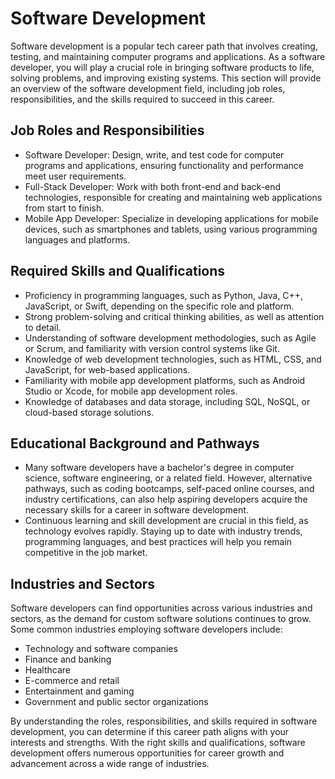 # Software Development

Software development is a popular tech career path that involves creating, testing, and maintaining computer programs and
applications. As a software developer, you will play a crucial role in bringing software products to life, solving problems,
and improving existing systems. This section will provide an overview of the software development field, including job roles,
responsibilities, and the skills required to succeed in this career.

## Job Roles and Responsibilities

- Software Developer: Design, write, and test code for computer programs and applications, ensuring functionality and
  performance meet user requirements.
- Full-Stack Developer: Work with both front-end and back-end technologies, responsible for creating and maintaining web
  applications from start to finish.
- Mobile App Developer: Specialize in developing applications for mobile devices, such as smartphones and tablets, using
  various programming languages and platforms.

## Required Skills and Qualifications

- Proficiency in programming languages, such as Python, Java, C++, JavaScript, or Swift, depending on the specific role
  and platform.
- Strong problem-solving and critical thinking abilities, as well as attention to detail.
- Understanding of software development methodologies, such as Agile or Scrum, and familiarity with version control
  systems like Git.
- Knowledge of web development technologies, such as HTML, CSS, and JavaScript, for web-based applications.
- Familiarity with mobile app development platforms, such as Android Studio or Xcode, for mobile app development roles.
- Knowledge of databases and data storage, including SQL, NoSQL, or cloud-based storage solutions.

## Educational Background and Pathways

- Many software developers have a bachelor's degree in computer science, software engineering, or a related field.
  However, alternative pathways, such as coding bootcamps, self-paced online courses, and industry certifications, can
  also help aspiring developers acquire the necessary skills for a career in software development.
- Continuous learning and skill development are crucial in this field, as technology evolves rapidly. Staying up to
  date with industry trends, programming languages, and best practices will help you remain competitive in the job market.

## Industries and Sectors

Software developers can find opportunities across various industries and sectors, as the demand for custom software
solutions continues to grow. Some common industries employing software developers include:

- Technology and software companies
- Finance and banking
- Healthcare
- E-commerce and retail
- Entertainment and gaming
- Government and public sector organizations

By understanding the roles, responsibilities, and skills required in software development, you can determine if this career
path aligns with your interests and strengths. With the right skills and qualifications, software development offers
numerous opportunities for career growth and advancement across a wide range of industries.
